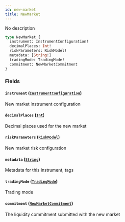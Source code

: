 ```yaml
---
id: new-market
title: NewMarket
---
```



No description

```graphql
type NewMarket {
  instrument: InstrumentConfiguration!
  decimalPlaces: Int!
  riskParameters: RiskModel!
  metadata: [String!]
  tradingMode: TradingMode!
  commitment: NewMarketCommitment
}
```


### Fields

#### `instrument` ([`InstrumentConfiguration`](/docs/mainnet/graphql/objects/instrument-configuration))

New market instrument configuration


#### `decimalPlaces` ([`Int`](/docs/mainnet/graphql/scalars/int))

Decimal places used for the new market


#### `riskParameters` ([`RiskModel`](/docs/mainnet/graphql/unions/risk-model))

New market risk configuration


#### `metadata` ([`String`](/docs/mainnet/graphql/scalars/string))

Metadata for this instrument, tags


#### `tradingMode` ([`TradingMode`](/docs/mainnet/graphql/unions/trading-mode))

Trading mode


#### `commitment` ([`NewMarketCommitment`](/docs/mainnet/graphql/objects/new-market-commitment))

The liquidity commitment submitted with the new market




